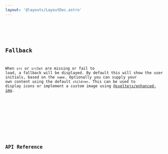 ```yaml
---
layout: '@layouts/LayoutDoc.astro'
---
```





<Preview client:load>
	<Fragment slot="preview">
		<Example client:load />
	</Fragment>
	<Fragment slot="code">
		<Code code={ExampleRaw} lang="svelte" />
	</Fragment>
</Preview>

## Fallback

When `src` or `srcSet` are missing or fail to load, a fallback will be displayed. By default this will show the user initials, based on the `name`. Optionally you can supply your own content using the default `children`. This can be used to display icons or implement a custom image using [@sveltejs/enhanced-img](https://kit.svelte.dev/docs/images#sveltejs-enhanced-img).

<Preview client:load>
	<Fragment slot="preview">
		<ExampleFallback client:load />
	</Fragment>
	<Fragment slot="code">
		<Code code={ExampleFallbackRaw} lang="svelte" />
	</Fragment>
</Preview>

## API Reference

<ApiTable />

